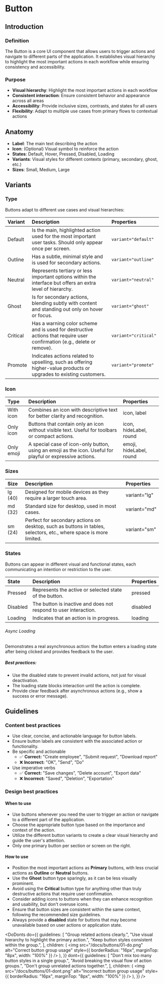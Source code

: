 
<Meta of={ButtonStories} />

# Button

## Introduction

### Definition

The Button is a core UI component that allows users to trigger actions and
navigate to different parts of the application. It establishes visual hierarchy
to highlight the most important actions in each workflow while ensuring
consistency and accessibility.

### Purpose

- **Visual hierarchy**: Highlight the most important actions in each workflow
- **Consistent interaction**: Ensure consistent behavior and appearance across
  all areas
- **Accessibility**: Provide inclusive sizes, contrasts, and states for all
  users
- **Flexibility**: Adapt to multiple use cases from primary flows to contextual
  actions

## Anatomy

<Canvas of={ButtonStories.Default} />
<Controls of={ButtonStories.Default} />

- **Label**: The main text describing the action
- **Icon**: (Optional) Visual symbol to reinforce the action
- **States**: Default, Hover, Pressed, Disabled, Loading
- **Variants**: Visual styles for different contexts (primary, secondary, ghost,
  etc.)
- **Sizes**: Small, Medium, Large

## Variants

### Type

Buttons adapt to different use cases and visual hierarchies:

<Canvas of={ButtonStories.Variants} />

<table>
  <thead>
    <tr>
      <th align="left">Variant</th>
      <th align="left">Description</th>
      <th align="left">Properties</th>
    </tr>
  </thead>
  <tbody>
    <tr>
      <td>Default</td>
      <td>
        Is the main, highlighted action used for the most important user tasks.
        Should only appear once per screen.
      </td>
      <td>
        <code>variant="default"</code>
      </td>
    </tr>
    <tr>
      <td>Outline</td>
      <td>Has a subtle, minimal style and is used for secondary actions.</td>
      <td>
        <code>variant="outline"</code>
      </td>
    </tr>
    <tr>
      <td>Neutral</td>
      <td>
        Represents tertiary or less important options within the interface but
        offers an extra level of hierarchy.
      </td>
      <td>
        <code>variant="neutral"</code>
      </td>
    </tr>
    <tr>
      <td>Ghost</td>
      <td>
        Is for secondary actions, blending subtly with content and standing out
        only on hover or focus.
      </td>
      <td>
        <code>variant="ghost"</code>
      </td>
    </tr>
    <tr>
      <td>Critical</td>
      <td>
        Has a warning color scheme and is used for destructive actions that
        require user confirmation (e.g., delete or remove).
      </td>
      <td>
        <code>variant="critical"</code>
      </td>
    </tr>
    <tr>
      <td>Promote</td>
      <td>
        Indicates actions related to upselling, such as offering higher-value
        products or upgrades to existing customers.
      </td>
      <td>
        <code>variant="promote"</code>
      </td>
    </tr>
  </tbody>
</table>

### Icon

<Canvas of={ButtonStories.IconVariants} />

<table>
  <thead>
    <tr>
      <th align="left">Type</th>
      <th align="left">Description</th>
      <th align="left">Properties</th>
    </tr>
  </thead>
  <tbody>
    <tr>
      <td>With icon</td>
      <td>
        Combines an icon with descriptive text for better clarity and
        recognition.
      </td>
      <td>icon, label</td>
    </tr>
    <tr>
      <td>Only icon</td>
      <td>
        Buttons that contain only an icon without visible text. Useful for
        toolbars or compact actions.
      </td>
      <td>icon, hideLabel, round</td>
    </tr>
    <tr>
      <td>Only emoji</td>
      <td>
        A special case of icon-only button, using an emoji as the icon. Useful
        for playful or expressive actions.
      </td>
      <td>emoji, hideLabel, round</td>
    </tr>
  </tbody>
</table>

### Sizes

<Canvas of={ButtonStories.Sizes} />

<table>
  <thead>
    <tr>
      <th align="left">Size</th>
      <th align="left">Description</th>
      <th align="left">Properties</th>
    </tr>
  </thead>
  <tbody>
    <tr>
      <td>lg (40)</td>
      <td>Designed for mobile devices as they require a larger touch area.</td>
      <td>variant="lg"</td>
    </tr>
    <tr>
      <td>md (32)</td>
      <td>Standard size for desktop, used in most cases.</td>
      <td>variant="md"</td>
    </tr>
    <tr>
      <td>sm (24)</td>
      <td>
        Perfect for secondary actions on desktop, such as buttons in tables,
        selectors, etc., where space is more limited.
      </td>
      <td>variant="sm"</td>
    </tr>
  </tbody>
</table>

### States

Buttons can appear in different visual and functional states, each communicating
an intention or restriction to the user.

<Canvas of={ButtonStories.States} />

<table>
  <thead>
    <tr>
      <th align="left">State</th>
      <th align="left">Description</th>
      <th align="left">Properties</th>
    </tr>
  </thead>
  <tbody>
    <tr>
      <td>Pressed</td>
      <td>Represents the active or selected state of the button.</td>
      <td>pressed</td>
    </tr>
    <tr>
      <td>Disabled</td>
      <td>The button is inactive and does not respond to user interaction.</td>
      <td>disabled</td>
    </tr>
    <tr>
      <td>Loading</td>
      <td>Indicates that an action is in progress.</td>
      <td>loading</td>
    </tr>
  </tbody>
</table>

###### Async Loading

Demonstrates a real asynchronous action: the button enters a loading state after
being clicked and provides feedback to the user.

<Canvas of={ButtonStories.AsyncLoading} />

##### Best practices:

- Use the disabled state to prevent invalid actions, not just for visual
  deactivation.
- The loading state blocks interaction until the action is complete.
- Provide clear feedback after asynchronous actions (e.g., show a success or
  error message).

## Guidelines

### Content best practices

- Use clear, concise, and actionable language for button labels.
- Ensure button labels are consistent with the associated action or
  functionality.
- Be specific and actionable
  - ✅ **Correct:** "Create employee", "Submit request", "Download report"
  - ❌ **Incorrect:** "OK", "Send", "Do"
- Use imperative verbs
  - ✅ **Correct:** "Save changes", "Delete account", "Export data"
  - ❌ **Incorrect:** "Saved", "Deletion", "Exportation"

### Design best practices

#### When to use

- Use buttons whenever you need the user to trigger an action or navigate to a
  different part of the application.
- Choose the appropriate button type based on the importance and context of the
  action.
- Utilize the different button variants to create a clear visual hierarchy and
  guide the user's attention.
- Only one primary button per section or screen on the right.

#### How to use

- Position the most important actions as **Primary** buttons, with less crucial
  actions as **Outline** or **Neutral** buttons.
- Use the **Ghost** button type sparingly, as it can be less visually prominent.
- Avoid using the **Critical** button type for anything other than truly
  destructive actions that require user confirmation.
- Consider adding icons to buttons when they can enhance recognition and
  usability, but don't overuse icons.
- Ensure that button sizes are consistent within the same context, following the
  recommended size guidelines.
- Always provide a **disabled** state for buttons that may become unavailable
  based on user actions or application state.

<DoDonts
  do={{
    guidelines: [
      "Group related actions clearly.",
      "Use visual hierarchy to highlight the primary action.",
      "Keep button styles consistent within the group.",
    ],
    children: (
      <img
        src="/docs/buttons/01-do.png"
        alt="Correct button group usage"
        style={{ borderRadius: "16px", marginTop: "8px", width: "100%" }}
      />
    ),
  }}
  dont={{
    guidelines: [
      "Don't mix too many button styles in a single group.",
      "Avoid breaking the visual flow of action groups.",
      "Don't group unrelated actions together.",
    ],
    children: (
      <img
        src="/docs/buttons/01-dont.png"
        alt="Incorrect button group usage"
        style={{ borderRadius: "16px", marginTop: "8px", width: "100%" }}
      />
    ),
  }}
/>
